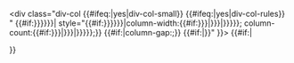 <includeonly><templatestyles src="Div col/styles.css"/><!--
--><div class="div-col {{#ifeq:{{{small|}}}|yes|div-col-small}} {{#ifeq:{{{rules|}}}|yes|div-col-rules}} {{{class|}}}" <!--
-->{{#if:{{{colwidth|{{{2|}}}}}}{{{cols|{{{1|}}}}}}{{{gap|}}}{{{style|}}}|<!--
-->style="{{#if:{{{colwidth|{{{2|}}}}}}{{{cols|{{{1|}}}}}}|column-width:{{#if:{{{cols|{{{1|}}}}}}|{{{colwidth|{{{2|auto}}}}}}|{{{colwidth|{{{2|}}}}}}}}; column-count:{{#if:{{{colwidth|{{{2|}}}}}}|{{{cols|{{{1|auto}}}}}}|{{{cols|{{{1|}}}}}}}};}} {{#if:{{{gap|}}}|column-gap:{{{gap}}};}} {{#if:{{{style|}}}|{{{style}}}}}"<!--
-->}}><!--
-->{{#if:{{{content|}}}|{{{content}}}</div>}}<!-- Inventory how many pages use small=yes 
--><!--{{#ifeq:{{{small|}}}|yes|[[Category:Pages using div col with small parameter]]}}--><!--
--></includeonly><!--{{#invoke:Check for unknown parameters|check|unknown={{main other|[[Category:Pages using div col with unknown parameters|_VALUE_{{PAGENAME}}]]}}|preview=Page using [[Template:Div col]] with unknown parameter "_VALUE_"; use colwidth= to specify column size |ignoreblank=y | class | colwidth | content | gap | rules | small | style }}--><noinclude>
{{Documentation}}
</noinclude>